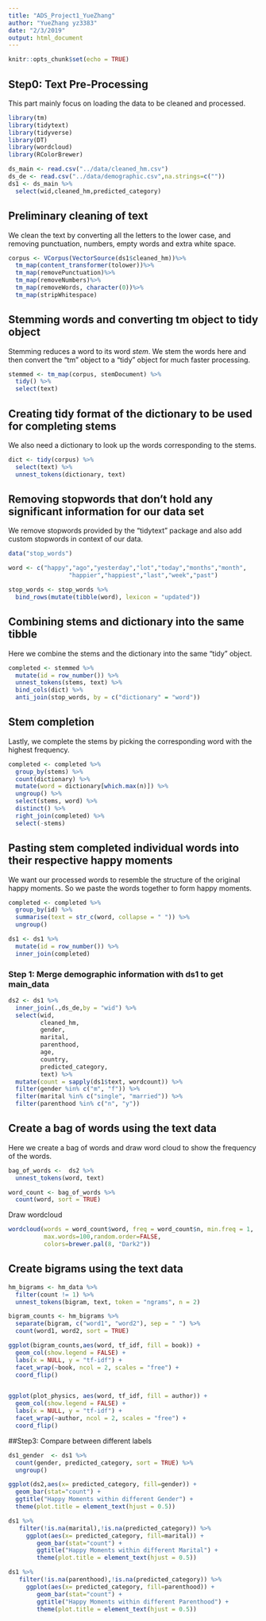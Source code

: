 ```yaml
---
title: "ADS_Project1_YueZhang"
author: "YueZhang yz3383"
date: "2/3/2019"
output: html_document
---
```


```r
knitr::opts_chunk$set(echo = TRUE)
```

## Step0: Text Pre-Processing
This part mainly focus on loading the data to be cleaned and processed.

```r
library(tm)
library(tidytext)
library(tidyverse)
library(DT)
library(wordcloud)
library(RColorBrewer)
```

```r
ds_main <- read.csv("../data/cleaned_hm.csv")
ds_de <- read.csv("../data/demographic.csv",na.strings=c(""))
ds1 <- ds_main %>%
  select(wid,cleaned_hm,predicted_category)
```

## Preliminary cleaning of text

We clean the text by converting all the letters to the lower case, and removing punctuation, numbers, empty words and extra white space.

```r
corpus <- VCorpus(VectorSource(ds1$cleaned_hm))%>%
  tm_map(content_transformer(tolower))%>%
  tm_map(removePunctuation)%>%
  tm_map(removeNumbers)%>%
  tm_map(removeWords, character(0))%>%
  tm_map(stripWhitespace)
```

## Stemming words and converting tm object to tidy object

Stemming reduces a word to its word *stem*. We stem the words here and then convert the "tm" object to a "tidy" object for much faster processing.

```r
stemmed <- tm_map(corpus, stemDocument) %>%
  tidy() %>%
  select(text)
```

## Creating tidy format of the dictionary to be used for completing stems

We also need a dictionary to look up the words corresponding to the stems.

```r
dict <- tidy(corpus) %>%
  select(text) %>%
  unnest_tokens(dictionary, text)
```

## Removing stopwords that don't hold any significant information for our data set

We remove stopwords provided by the "tidytext" package and also add custom stopwords in context of our data.

```r
data("stop_words")

word <- c("happy","ago","yesterday","lot","today","months","month",
                 "happier","happiest","last","week","past")

stop_words <- stop_words %>%
  bind_rows(mutate(tibble(word), lexicon = "updated"))
```

## Combining stems and dictionary into the same tibble

Here we combine the stems and the dictionary into the same "tidy" object.

```r
completed <- stemmed %>%
  mutate(id = row_number()) %>%
  unnest_tokens(stems, text) %>%
  bind_cols(dict) %>%
  anti_join(stop_words, by = c("dictionary" = "word"))
```

## Stem completion

Lastly, we complete the stems by picking the corresponding word with the highest frequency.

```r
completed <- completed %>%
  group_by(stems) %>%
  count(dictionary) %>%
  mutate(word = dictionary[which.max(n)]) %>%
  ungroup() %>%
  select(stems, word) %>%
  distinct() %>%
  right_join(completed) %>%
  select(-stems)
```

## Pasting stem completed individual words into their respective happy moments

We want our processed words to resemble the structure of the original happy moments. So we paste the words together to form happy moments.

```r
completed <- completed %>%
  group_by(id) %>%
  summarise(text = str_c(word, collapse = " ")) %>%
  ungroup()
```

```r
ds1 <- ds1 %>%
  mutate(id = row_number()) %>%
  inner_join(completed)
```


### Step 1: Merge demographic information with ds1 to get main_data

```r
ds2 <- ds1 %>%
  inner_join(.,ds_de,by = "wid") %>%
  select(wid,
         cleaned_hm,
         gender, 
         marital, 
         parenthood,
         age, 
         country, 
         predicted_category, 
         text) %>%
  mutate(count = sapply(ds1$text, wordcount)) %>%
  filter(gender %in% c("m", "f")) %>%
  filter(marital %in% c("single", "married")) %>%
  filter(parenthood %in% c("n", "y"))

```


## Create a bag of words using the text data

Here we create a bag of words and draw word cloud to show the frequency of the words.

```r
bag_of_words <-  ds2 %>%
  unnest_tokens(word, text)

word_count <- bag_of_words %>%
  count(word, sort = TRUE)
```

Draw wordcloud

```r
wordcloud(words = word_count$word, freq = word_count$n, min.freq = 1,
          max.words=100,random.order=FALSE, 
          colors=brewer.pal(8, "Dark2"))
```

## Create bigrams using the text data

```r
hm_bigrams <- hm_data %>%
  filter(count != 1) %>%
  unnest_tokens(bigram, text, token = "ngrams", n = 2)

bigram_counts <- hm_bigrams %>%
  separate(bigram, c("word1", "word2"), sep = " ") %>%
  count(word1, word2, sort = TRUE)
```

```r
ggplot(bigram_counts,aes(word, tf_idf, fill = book)) +
  geom_col(show.legend = FALSE) +
  labs(x = NULL, y = "tf-idf") +
  facet_wrap(~book, ncol = 2, scales = "free") +
  coord_flip()


ggplot(plot_physics, aes(word, tf_idf, fill = author)) +
  geom_col(show.legend = FALSE) +
  labs(x = NULL, y = "tf-idf") +
  facet_wrap(~author, ncol = 2, scales = "free") +
  coord_flip()

```


##Step3: Compare between different labels

```r
ds1_gender  <- ds1 %>%
  count(gender, predicted_category, sort = TRUE) %>%
  ungroup()

```

```r
ggplot(ds2,aes(x= predicted_category, fill=gender)) + 
  geom_bar(stat="count") +
  ggtitle("Happy Moments within different Gender") +
  theme(plot.title = element_text(hjust = 0.5))
```


```r
ds1 %>%
   filter(!is.na(marital),!is.na(predicted_category)) %>%
     ggplot(aes(x= predicted_category, fill=marital)) + 
        geom_bar(stat="count") +
        ggtitle("Happy Moments within different Marital") +
        theme(plot.title = element_text(hjust = 0.5))
```

```r
ds1 %>%
   filter(!is.na(parenthood),!is.na(predicted_category)) %>%
     ggplot(aes(x= predicted_category, fill=parenthood)) + 
        geom_bar(stat="count") +
        ggtitle("Happy Moments within different Parenthood") +
        theme(plot.title = element_text(hjust = 0.5))
```

